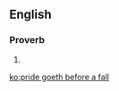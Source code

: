 ==English==

===Proverb===
{{infl|en|proverb|head=[[pride]] [[goeth]] [[before]] [[a]] [[fall]]}}

# {{alternative form of|pride comes before a fall}}

[[ko:pride goeth before a fall]]